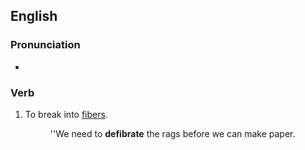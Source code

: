 ==English==

===Pronunciation===
* {{a|UK}} {{IPA|[dɪfaɪ'bɹeɪt]}}

===Verb===
{{en-verb|defibrat|es}}

# To break into [[fiber]]s.
#:''We need to '''defibrate''' the rags before we can make paper.